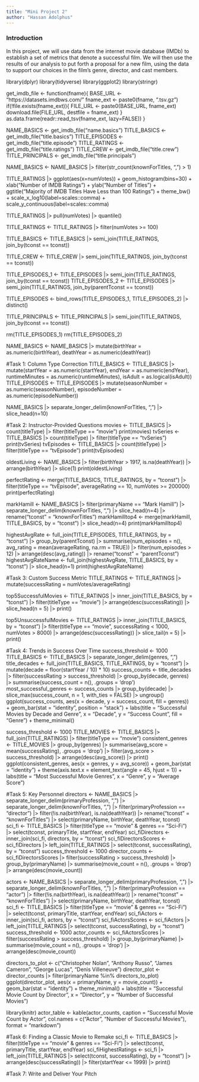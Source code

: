 ```yaml
---
title: "Mini Project 2"
author: "Hassan Adolphus"
---
```

### Introduction
In this project, we will use data from the internet movie database (IMDb) to establish a set of metrics that denote a successful film. We will then use the results of our analysis to put forth a proposal for a new film, using the data to support our choices in the film's genre, director, and cast members. 



library(dplyr)
library(tidyverse)
library(ggplot2)
library(stringr)

get_imdb_file <- function(fname){
  BASE_URL <- "https://datasets.imdbws.com/"
  fname_ext <- paste0(fname, ".tsv.gz")
  if(!file.exists(fname_ext)){
    FILE_URL <- paste0(BASE_URL, fname_ext)
    download.file(FILE_URL, 
                  destfile = fname_ext)
  }
  as.data.frame(readr::read_tsv(fname_ext, lazy=FALSE))
}

NAME_BASICS      <- get_imdb_file("name.basics")
TITLE_BASICS     <- get_imdb_file("title.basics")
TITLE_EPISODES   <- get_imdb_file("title.episode")
TITLE_RATINGS    <- get_imdb_file("title.ratings")
TITLE_CREW       <- get_imdb_file("title.crew")
TITLE_PRINCIPALS <- get_imdb_file("title.principals")



NAME_BASICS <- NAME_BASICS |> 
  filter(str_count(knownForTitles, ",") > 1)



TITLE_RATINGS |>
  ggplot(aes(x=numVotes)) + 
  geom_histogram(bins=30) +
  xlab("Number of IMDB Ratings") + 
  ylab("Number of Titles") + 
  ggtitle("Majority of IMDB Titles Have Less than 100 Ratings") + 
  theme_bw() + 
  scale_x_log10(label=scales::comma) + 
  scale_y_continuous(label=scales::comma)



TITLE_RATINGS |>
  pull(numVotes) |>
  quantile()



TITLE_RATINGS <- TITLE_RATINGS |>
  filter(numVotes >= 100)



TITLE_BASICS <- TITLE_BASICS |>
  semi_join(TITLE_RATINGS, 
            join_by(tconst == tconst))

TITLE_CREW <- TITLE_CREW |>
  semi_join(TITLE_RATINGS, 
            join_by(tconst == tconst))

TITLE_EPISODES_1 <- TITLE_EPISODES |>
  semi_join(TITLE_RATINGS, 
            join_by(tconst == tconst))
TITLE_EPISODES_2 <- TITLE_EPISODES |>
  semi_join(TITLE_RATINGS, 
            join_by(parentTconst == tconst))

TITLE_EPISODES <- bind_rows(TITLE_EPISODES_1,
                            TITLE_EPISODES_2) |>
  distinct()

TITLE_PRINCIPALS <- TITLE_PRINCIPALS |>
  semi_join(TITLE_RATINGS, join_by(tconst == tconst))


rm(TITLE_EPISODES_1)
rm(TITLE_EPISODES_2)



NAME_BASICS <- NAME_BASICS |>
  mutate(birthYear = as.numeric(birthYear),
         deathYear = as.numeric(deathYear))



#Task 1: Column Type Correction
TITLE_BASICS <- TITLE_BASICS |>
  mutate(startYear = as.numeric(startYear),
         endYear = as.numeric(endYear),
         runtimeMinutes = as.numeric(runtimeMinutes),
         isAdult = as.logical(isAdult))
TITLE_EPISODES <- TITLE_EPISODES |>
  mutate(seasonNumber = as.numeric(seasonNumber),
         episodeNumber = as.numeric(episodeNumber))

NAME_BASICS |> separate_longer_delim(knownForTitles, ",") |> slice_head(n=10)



#Task 2: Instructor-Provided Questions
movies <- TITLE_BASICS |> count(titleType) |>
  filter(titleType == "movie")
  print(movies)
tvSeries <- TITLE_BASICS |> count(titleType) |>
  filter(titleType == "tvSeries")
  print(tvSeries)
tvEpisodes <- TITLE_BASICS |> count(titleType) |>
  filter(titleType == "tvEpisode")
  print(tvEpisodes)
  
oldestLiving <- NAME_BASICS |> filter(birthYear > 1917, is.na(deathYear)) |>
  arrange(birthYear) |>
  slice(1)
  print(oldestLiving)

perfectRating <- merge(TITLE_BASICS, TITLE_RATINGS, by = "tconst") |> 
  filter(titleType == "tvEpisode", averageRating == 10, numVotes >= 200000)
  print(perfectRating)

markHamill <- NAME_BASICS |> filter(primaryName == "Mark Hamill") |>
  separate_longer_delim(knownForTitles, ",") |> slice_head(n=4) |>
  rename("tconst" = "knownForTitles")
markHamilltop4 <- merge(markHamill, TITLE_BASICS, by = "tconst") |>
  slice_head(n=4)
  print(markHamilltop4)

highestAvgRate <- full_join(TITLE_EPISODES, TITLE_RATINGS, by = "tconst") |>
  group_by(parentTconst) |>
  summarise(num_episodes = n(), avg_rating = mean(averageRating, na.rm = TRUE)) |>
  filter(num_episodes > 12) |>
  arrange(desc(avg_rating)) |>
  rename("tconst" = "parentTconst")
highestAvgRateName <- full_join(highestAvgRate, TITLE_BASICS, by = "tconst") |>
  slice_head(n=1)
  print(highestAvgRateName)



#Task 3: Custom Success Metric
TITLE_RATINGS <- TITLE_RATINGS |> 
  mutate(successRating = numVotes/averageRating)

top5SuccessfulMovies <- TITLE_RATINGS |>
  inner_join(TITLE_BASICS, by = "tconst") |>
  filter(titleType == "movie") |>
  arrange(desc(successRating)) |>
  slice_head(n = 5) |>
  print()

top5UnsuccessfulMovies <- TITLE_RATINGS |>
  inner_join(TITLE_BASICS, by = "tconst") |> 
  filter(titleType == "movie", successRating < 1000, numVotes > 8000) |> 
  arrange(desc(successRating)) |>
  slice_tail(n = 5) |>
  print()



#Task 4: Trends in Success Over Time
success_threshold <- 1000
TITLE_BASICS <- TITLE_BASICS |>
  separate_longer_delim(genres, ",")
title_decades <- full_join(TITLE_BASICS, TITLE_RATINGS, by = "tconst") |>
  mutate(decade = floor(startYear / 10) * 10)
success_counts <- title_decades |>
  filter(successRating > success_threshold) |>
  group_by(decade, genres) |>
  summarise(success_count = n(), .groups = 'drop')
most_successful_genres <- success_counts |>
  group_by(decade) |>
  slice_max(success_count, n = 1, with_ties = FALSE) |>
  ungroup()
ggplot(success_counts, aes(x = decade, y = success_count, fill = genres)) +
  geom_bar(stat = "identity", position = "stack") +
  labs(title = "Successful Movies by Decade and Genre", x = "Decade", 
       y = "Success Count", fill = "Genre") +
  theme_minimal()

success_threshold <- 1000
TITLE_MOVIES <- TITLE_BASICS |>
  full_join(TITLE_RATINGS) |>
  filter(titleType == "movie")
consistent_genres <- TITLE_MOVIES |>
  group_by(genres) |> 
  summarise(avg_score = mean(successRating), .groups = 'drop') |>
  filter(avg_score > success_threshold) |>
  arrange(desc(avg_score)) |>
  print()
ggplot(consistent_genres, aes(x = genres, y = avg_score)) +
  geom_bar(stat = "identity") +
  theme(axis.text.x = element_text(angle = 45, hjust = 1)) + 
  labs(title = "Most Successful Movie Genres", x = "Genre", y = "Average Score")



#Task 5: Key Personnel
directors <- NAME_BASICS |>
  separate_longer_delim(primaryProfession, ",") |>
  separate_longer_delim(knownForTitles, ",") |>
  filter(primaryProfession == "director") |>
  filter(!is.na(birthYear), is.na(deathYear)) |>
  rename("tconst" = "knownForTitles") |>
  select(primaryName, birthYear, deathYear, tconst)
sci_fi <- TITLE_BASICS |>
  filter(titleType == "movie" & genres == "Sci-Fi") |>
  select(tconst, primaryTitle, startYear, endYear)
sci_fiDirectors <- inner_join(sci_fi, directors, by = "tconst")
sci_fiDirectorsScores <- sci_fiDirectors |>
  left_join(TITLE_RATINGS |> select(tconst, successRating), by = "tconst")
success_threshold <- 1000
director_counts <- sci_fiDirectorsScores |>
  filter(successRating > success_threshold) |>
  group_by(primaryName) |>
  summarise(movie_count = n(), .groups = 'drop') |>
  arrange(desc(movie_count))

actors <- NAME_BASICS |>
  separate_longer_delim(primaryProfession, ",") |>
  separate_longer_delim(knownForTitles, ",") |>
  filter(primaryProfession == "actor") |>
  filter(!is.na(birthYear), is.na(deathYear)) |>
  rename("tconst" = "knownForTitles") |>
  select(primaryName, birthYear, deathYear, tconst)
sci_fi <- TITLE_BASICS |>
  filter(titleType == "movie" & genres == "Sci-Fi") |>
  select(tconst, primaryTitle, startYear, endYear)
sci_fiActors <- inner_join(sci_fi, actors, by = "tconst")
sci_fiActorsScores <- sci_fiActors |>
  left_join(TITLE_RATINGS |> select(tconst, successRating), by = "tconst")
success_threshold <- 1000
actor_counts <- sci_fiActorsScores |>
  filter(successRating > success_threshold) |>
  group_by(primaryName) |>
  summarise(movie_count = n(), .groups = 'drop') |>
  arrange(desc(movie_count)) 

directors_to_plot <- c("Christopher Nolan", "Anthony Russo", "James Cameron", 
                       "George Lucas", "Denis Villeneuve")
director_plot <- director_counts |>
  filter(primaryName %in% directors_to_plot)
ggplot(director_plot, aes(x = primaryName, y = movie_count)) +
  geom_bar(stat = "identity") +
  theme_minimal() +
  labs(title = "Successful Movie Count by Director",
       x = "Director",
       y = "Number of Successful Movies")

library(knitr)
actor_table <- kable(actor_counts, 
      caption = "Successful Movie Count by Actor",
      col.names = c("Actor", "Number of Successful Movies"),
      format = "markdown")



#Task 6: Finding a Classic Movie to Remake
sci_fi <- TITLE_BASICS |>
  filter(titleType == "movie" & genres == "Sci-Fi") |> 
  select(tconst, primaryTitle, startYear, endYear)
sci_fiHighestRatings <- sci_fi |>
  left_join(TITLE_RATINGS |> select(tconst, successRating), by = "tconst") |>
  arrange(desc(successRating)) |> 
  filter(startYear <= 1999) |>
  print()



#Task 7: Write and Deliver Your Pitch